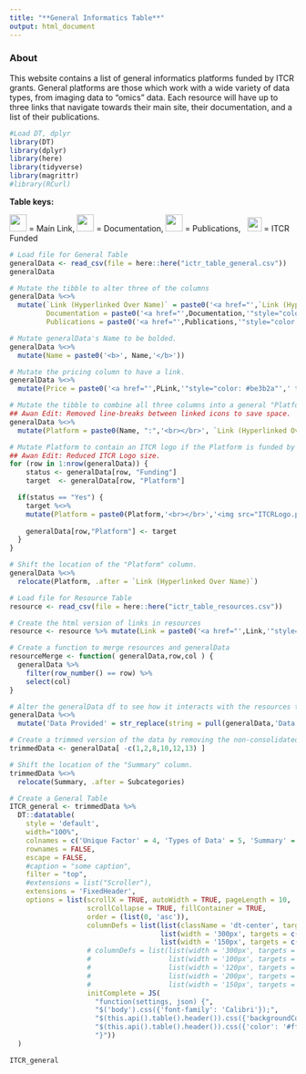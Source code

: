 ```yaml
---
title: "**General Informatics Table**"
output: html_document
---
```


### **About**

This website contains a list of general informatics platforms funded by ITCR grants. General platforms are those which work with a wide variety of data types, from imaging data to “omics” data. Each resource will have up to three links that navigate towards their main site, their documentation, and a list of their publications.

```r
#Load DT, dplyr
library(DT)
library(dplyr)
library(here)
library(tidyverse)
library(magrittr)
#library(RCurl)
```

**Table keys:** 
<div title="Table keys"> 
<img src="Hyperlink.png"  height="30"> </img> = Main Link, <img src="Documentation.png" height="30"> </img> = Documentation, <img src="Publication.png" height="30"> </img> = Publications, &nbsp; <img src="ITCRLogo.png" height="25"> </img> = ITCR Funded
</div>


```r
# Load file for General Table
generalData <- read_csv(file = here::here("ictr_table_general.csv"))
generalData

# Mutate the tibble to alter three of the columns
generalData %<>%
  mutate(`Link (Hyperlinked Over Name)` = paste0('<a href="',`Link (Hyperlinked Over Name)`,'"style="color: #be3b2a"',' target="_blank"','<div title="Main Link"> </div>','<img src="Hyperlink.png"  height="30"> </img>', '</a>'),
         Documentation = paste0('<a href="',Documentation,'"style="color: #be3b2a"','target="_blank"','<div title="Documentation"> </div>','<img src="Documentation.png" height="30"> </img>', '</a>'),
         Publications = paste0('<a href="',Publications,'"style="color: #be3b2a"', 'target="_blank"','<div title="Publications"> </div>','<img src="Publication.png" height="30"> </img>', '</a>'))

# Mutate generalData's Name to be bolded.
generalData %<>%
  mutate(Name = paste0('<b>', Name,'</b>'))

# Mutate the pricing column to have a link.
generalData %<>%
  mutate(Price = paste0('<a href="',PLink,'"style="color: #be3b2a"',' target="_blank"','<div title="Pricing Link"> </div>', Price,'</a>'))

# Mutate the tibble to combine all three columns into a general "Platform" column.
## Awan Edit: Removed line-breaks between linked icons to save space.
generalData %<>%
  mutate(Platform = paste0(Name, ":",'<br></br>', `Link (Hyperlinked Over Name)`, Documentation, Publications))

# Mutate Platform to contain an ITCR logo if the Platform is funded by ITCR.
## Awan Edit: Reduced ITCR Logo size.
for (row in 1:nrow(generalData)) {
    status <- generalData[row, "Funding"]
    target  <- generalData[row, "Platform"]

  if(status == "Yes") {
    target %<>%
    mutate(Platform = paste0(Platform,'<br></br>','<img src="ITCRLogo.png" height="40"> </img>'))
    
    generalData[row,"Platform"] <- target
  }
}

# Shift the location of the "Platform" column. 
generalData %<>%
  relocate(Platform, .after = `Link (Hyperlinked Over Name)`)

# Load file for Resource Table
resource <- read_csv(file = here::here("ictr_table_resources.csv"))

# Create the html version of links in resources
resource <- resource %>% mutate(Link = paste0('<a href="',Link,'"style="color: #be3b2a"',' target="_blank"','<div title="Resource Link"> </div>',Name,'</a>'))

# Create a function to merge resources and generalData
resourceMerge <- function( generalData,row,col ) {
  generalData %>%
    filter(row_number() == row) %>%
    select(col)
}

# Alter the generalData df to see how it interacts with the resources tab. 
generalData %<>% 
  mutate('Data Provided' = str_replace(string = pull(generalData,'Data Provided'), pattern = "TCGA", replacement = str_subset(string = pull(resource,Link), pattern = "tcga")[1]))

# Create a trimmed version of the data by removing the non-consolidated columns.
trimmedData <- generalData[ -c(1,2,8,10,12,13) ]

# Shift the location of the "Summary" column.
trimmedData %<>%
  relocate(Summary, .after = Subcategories)
```

```r
# Create a General Table
ITCR_general <- trimmedData %>%
  DT::datatable(
    style = 'default',
    width="100%",
    colnames = c('Unique Factor' = 4, 'Types of Data' = 5, 'Summary' = 3),
    rownames = FALSE,
    escape = FALSE,
    #caption = "some caption",
    filter = "top",
    #extensions = list("Scroller"),
    extensions = 'FixedHeader',
    options = list(scrollX = TRUE, autoWidth = TRUE, pageLength = 10,
                   scrollCollapse = TRUE, fillContainer = TRUE,
                   order = (list(0, 'asc')),
                   columnDefs = list(list(className = 'dt-center', targets = "_all"),
                                     list(width = '300px', targets = c(2)) , 
                                     list(width = '150px', targets = c(3)) ),
                   # columnDefs = list(list(width = '300px', targets = c(2)),
                   #                   list(width = '100px', targets = c(4,5)),
                   #                   list(width = '120px', targets = c(0)),
                   #                   list(width = '200px', targets = c(3)),
                   #                   list(width = '150px', targets = "_all")),
                   initComplete = JS(
                     "function(settings, json) {",
                     "$('body').css({'font-family': 'Calibri'});",
                     "$(this.api().table().header()).css({'backgroundColor': '#3f546f'});",
                     "$(this.api().table().header()).css({'color': '#fff'});",
                     "}"))
  )
```

```r
ITCR_general
```

